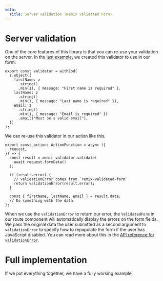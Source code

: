 ```yaml
---
meta:
  title: Server validation (Remix Validated Form)
---
```




# Server validation

One of the core features of this library is that you can re-use your validation on the server.
In the [last example](/integrate-your-components#use-in-a-form),
we created this validator to use in our form.

```tsx
export const validator = withZod(
  z.object({
    firstName: z
      .string()
      .min(1), { message: "First name is required" },
    lastName: z
      .string()
      .min(1, { message: "Last name is required" }),
    email: z
      .string()
      .min(1, { message: "Email is required" })
      .email("Must be a valid email"),
  })
);
```

We can re-use this validator in our action like this.

```tsx
export const action: ActionFunction = async ({
  request,
}) => {
  const result = await validator.validate(
    await request.formData()
  );

  if (result.error) {
    // validationError comes from `remix-validated-form`
    return validationError(result.error);
  }

  const { firstName, lastName, email } = result.data;
  // Do something with the data
};
```

When we use the `validationError` to return our error,
the `ValidatedForm` in our route component will automatically display the errors on the form fields.
We pass the original data the user submitted as a second argument to `validationError`
to specify how to repopulate the form if the user has JavaScript disabled.
You can read more about this in the [API reference for `validationError`](/reference/validation-error).

# Full implementation

If we put everything together, we have a fully working example.

<CodeExample>
  <Demo />

```tsx file=~/examples/demo.tsx

```

</CodeExample>
